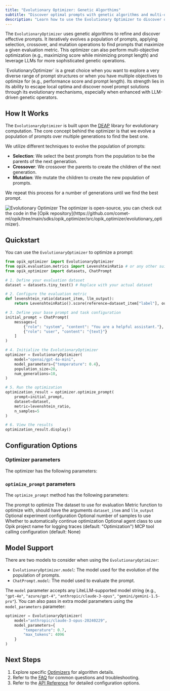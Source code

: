 ```yaml
---
title: "Evolutionary Optimizer: Genetic Algorthims"
subtitle: "Discover optimal prompts with genetic algorithms and multi-objective optimization."
description: "Learn how to use the Evolutionary Optimizer to discover optimal prompts through genetic algorithms, with support for multi-objective optimization and LLM-driven genetic operations."
---
```


The `EvolutionaryOptimizer` uses genetic algorithms to refine and discover effective prompts. It
iteratively evolves a population of prompts, applying selection, crossover, and mutation operations
to find prompts that maximize a given evaluation metric. This optimizer can also perform
multi-objective optimization (e.g., maximizing score while minimizing prompt length) and leverage
LLMs for more sophisticated genetic operations.

<Note>
  `EvolutionaryOptimizer` is a great choice when you want to explore a very diverse range of prompt
  structures or when you have multiple objectives to optimize for (e.g., performance score and
  prompt length). Its strength lies in its ability to escape local optima and discover novel prompt
  solutions through its evolutionary mechanisms, especially when enhanced with LLM-driven genetic
  operators.
</Note>

## How It Works

The `EvolutionaryOptimizer` is built upon the [DEAP](https://deap.readthedocs.io/) library for
evolutionary computation. The core concept behind the optimizer is that we evolve a population of
prompts over multiple generations to find the best one.

We utilize different techniques to evolve the population of prompts:

- **Selection**: We select the best prompts from the population to be the parents of the next generation.
- **Crossover**: We crossover the parents to create the children of the next generation.
- **Mutation**: We mutate the children to create the new population of prompts.

We repeat this process for a number of generations until we find the best prompt.

<Frame>
  <img src="/img/agent_optimization/evolutionary_optimizer.png" alt="Evolutionary Optimizer" />
</Frame>

<Tip>
  The optimizer is open-source, you can check out the code in the
  [Opik repository](https://github.com/comet-ml/opik/tree/main/sdks/opik_optimizer/src/opik_optimizer/evolutionary_optimizer).
</Tip>

## Quickstart

You can use the `EvolutionaryOptimizer` to optimize a prompt:

```python maxLines=1000
from opik_optimizer import EvolutionaryOptimizer
from opik.evaluation.metrics import LevenshteinRatio # or any other suitable metric
from opik_optimizer import datasets, ChatPrompt

# 1. Define your evaluation dataset
dataset = datasets.tiny_test() # Replace with your actual dataset

# 2. Configure the evaluation metric
def levenshtein_ratio(dataset_item, llm_output):
    return LevenshteinRatio().score(reference=dataset_item["label"], output=llm_output)

# 3. Define your base prompt and task configuration
initial_prompt = ChatPrompt(
    messages=[
        {"role": "system", "content": "You are a helpful assistant."},
        {"role": "user", "content": "{text}"}
    ]
)

# 4. Initialize the EvolutionaryOptimizer
optimizer = EvolutionaryOptimizer(
    model="openai/gpt-4o-mini",
    model_parameters={"temperature": 0.4},
    population_size=20,
    num_generations=10,
)

# 5. Run the optimization
optimization_result = optimizer.optimize_prompt(
    prompt=initial_prompt,
    dataset=dataset,
    metric=levenshtein_ratio,
    n_samples=5
)

# 6. View the results
optimization_result.display()
```

## Configuration Options

### Optimizer parameters

The optimizer has the following parameters:

<ParamField path="model" type="str" optional={true} default="gpt-4o" />
<ParamField path="model_parameters" type="dict[str, typing.Any] | None" optional={true} />
<ParamField path="population_size" type="int" optional={true} default="30" />
<ParamField path="num_generations" type="int" optional={true} default="15" />
<ParamField path="mutation_rate" type="float" optional={true} default="0.2" />
<ParamField path="crossover_rate" type="float" optional={true} default="0.8" />
<ParamField path="tournament_size" type="int" optional={true} default="4" />
<ParamField path="elitism_size" type="int" optional={true} default="3" />
<ParamField path="adaptive_mutation" type="bool" optional={true} default="True" />
<ParamField path="enable_moo" type="bool" optional={true} default="True" />
<ParamField path="enable_llm_crossover" type="bool" optional={true} default="True" />
<ParamField path="output_style_guidance" type="str | None" optional={true} />
<ParamField path="infer_output_style" type="bool" optional={true} default="False" />
<ParamField path="n_threads" type="int" optional={true} default="12" />
<ParamField path="verbose" type="int" optional={true} default="1" />
<ParamField path="seed" type="int" optional={true} default="42" />

### `optimize_prompt` parameters

The `optimize_prompt` method has the following parameters:

<ParamField path="prompt" type="ChatPrompt">The prompt to optimize</ParamField>
<ParamField path="dataset" type="Dataset">The dataset to use for evaluation</ParamField>
<ParamField path="metric" type="Callable">Metric function to optimize with, should have the arguments `dataset_item` and `llm_output`</ParamField>
<ParamField path="experiment_config" type="dict | None" optional={true}>Optional experiment configuration</ParamField>
<ParamField path="n_samples" type="int | None" optional={true}>Optional number of samples to use</ParamField>
<ParamField path="auto_continue" type="bool" optional={true} default="False">Whether to automatically continue optimization</ParamField>
<ParamField path="agent_class" type="type[opik_optimizer.optimizable_agent.OptimizableAgent] | None" optional={true}>Optional agent class to use</ParamField>
<ParamField path="project_name" type="str" optional={true} default="Optimization">Opik project name for logging traces (default: "Optimization")</ParamField>
<ParamField path="max_trials" type="int" optional={true} default="10" />
<ParamField path="mcp_config" type="opik_optimizer.mcp_utils.mcp_workflow.MCPExecutionConfig | None" optional={true}>MCP tool calling configuration (default: None)</ParamField>
<ParamField path="args" type="Any" />
<ParamField path="kwargs" type="Any" />

## Model Support

There are two models to consider when using the `EvolutionaryOptimizer`:
- `EvolutionaryOptimizer.model`: The model used for the evolution of the population of prompts.
- `ChatPrompt.model`: The model used to evaluate the prompt.

The `model` parameter accepts any LiteLLM-supported model string (e.g., `"gpt-4o"`, `"azure/gpt-4"`,
`"anthropic/claude-3-opus"`, `"gemini/gemini-1.5-pro"`). You can also pass in extra model parameters
using the `model_parameters` parameter:

```python
optimizer = EvolutionaryOptimizer(
    model="anthropic/claude-3-opus-20240229",
    model_parameters={
        "temperature": 0.7,
        "max_tokens": 4096
    }
)
```

## Next Steps

1. Explore specific [Optimizers](/agent_optimization/overview#optimization-algorithms) for algorithm details.
2. Refer to the [FAQ](/agent_optimization/faq) for common questions and troubleshooting.
3. Refer to the [API Reference](/agent_optimization/api-reference) for detailed configuration options.
